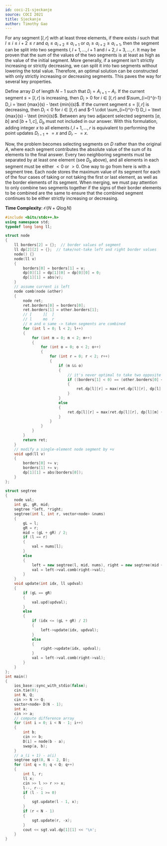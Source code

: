 ```yaml
---
id: coci-21-sjeckanje
source: COCI 2021
title: Sjeckanje
author: Timothy Gao
---
```


For any segment $[l, r]$ with at least three elements, if there exists $i$ such that $l\le i\le i+2\le r$ and $a_i \leq a_{i+2} \leq a_{i+1}$ or $a_i \geq a_{i+2} \geq a_{i+1}$, then the segment can be split into two segments $l, l+1, \dots, i+1$ and $i+2, i+3, \dots, r$. It may be proven that the sum of the values of the two segments is at least as high as the value of the initial segment. More generally, if a segment isn't strictly increasing or strictly decreasing, we can split it into two segments without lowering the total value. Therefore, an optimal solution can be constructed with only strictly increasing or decreasing segments. This paves the way for several key properties.

Define array $D$ of length $N-1$ such that $D_i = A_{i+1} - A_i$. If the current segment $s = [l, r]$ is increasing, then $D_i > 0$ for $i \in [l, r)$ and $\sum_{i=l}^{r-1} D_i = \text {max}(s) - \text {min}(s)$. If the current segment $s = [l, r]$ is decreasing, then $D_i < 0$ for $i \in [l, r)$ and $-1 \cdot \sum_{i=l}^{r-1} D_i = \text {max}(s) - \text {min}(s)$. Between any two adjacent selected segments $[a, b]$ and $[b+1, c]$, $D_b$ must not included in our answer. With this formulation, adding integer $x$ to all elements $l, l+1, \dots, r$ is equivalent to performing the point updates $D_{l-1}\mathrel{+}=x$ and $D_{r}\mathrel{-}=x$.

Now, the problem becomes selecting segments on $D$ rather than the original $A$, where each segment contributes the absolute value of the sum of its elements to the final answer. Every two neighboring segments must be separated by at least one element (see $D_b$ above), and all elements in each segment must be either $< 0$ or $> 0$. One way to go from here is with a segment tree. Each node stores the maximum value of its segment for each of the four cases of taking or not taking the first or last element, as well as the border elements of its segment.  When merging, we must pay attention to only combine two segments together if the signs of their border elements to be combined are the same to ensure that the combined segment continues to be either strictly increasing or decreasing.

**Time Complexity**: $\mathcal O(N + Q\log N)$

<LanguageSection>

<CPPSection>

```cpp
#include <bits/stdc++.h>
using namespace std;
typedef long long ll;

struct node
{
	ll borders[2] = {};  // border values of segment
	ll dp[2][2] = {};  // take/not-take left and right border values
	node() {}
	node(ll v)
	{
		borders[0] = borders[1] = v;
		dp[0][1] = dp[1][0] = dp[0][0] = 0;
		dp[1][1] = abs(v);
	}
	// assume current is left
	node comb(node &other)
	{
		node ret;
		ret.borders[0] = borders[0];
		ret.borders[1] = other.borders[1];
		// [	 ][	 ]
		// l	 mo	 r
		// m and o same -> taken segments are combined
		for (int l = 0; l < 2; l++)
		{
			for (int m = 0; m < 2; m++)
			{
				for (int o = 0; o < 2; o++)
				{
					for (int r = 0; r < 2; r++)
					{
						if (m && o)
						{
							// it's never optimal to take two opposite sign values
							if ((borders[1] < 0) == (other.borders[0] < 0))
							{
								ret.dp[l][r] = max(ret.dp[l][r], dp[l][m] + other.dp[o][r]);
							}
						}
						else
						{
							ret.dp[l][r] = max(ret.dp[l][r], dp[l][m] + other.dp[o][r]);
						}
					}
				}
			}
		}
		return ret;
	}
	// modify a single-element node segment by +v
	void upd(ll v)
	{
		borders[0] += v;
		borders[1] += v;
		dp[1][1] = abs(borders[0]);
	}
};

struct segtree
{
	node val;
	int gL, gR, mid;
	segtree *left, *right;
	segtree(int l, int r, vector<node> &nums)
	{
		gL = l;
		gR = r;
		mid = (gL + gR) / 2;
		if (l == r)
		{
			val = nums[l];
		}
		else
		{
			left = new segtree(l, mid, nums), right = new segtree(mid + 1, r, nums);
			val = left->val.comb(right->val);
		}
	}
	void update(int idx, ll updval)
	{
		if (gL == gR)
		{
			val.upd(updval);
		}
		else
		{
			if (idx <= (gL + gR) / 2)
			{
				left->update(idx, updval);
			}
			else
			{
				right->update(idx, updval);
			}
			val = left->val.comb(right->val);
		}
	}
};
int main()
{
	ios_base::sync_with_stdio(false);
	cin.tie(0);
	int N, Q;
	cin >> N >> Q;
	vector<node> D(N - 1);
	int a;
	cin >> a;
	// compute difference array
	for (int i = 0; i < N - 1; i++)
	{
		int b;
		cin >> b;
		D[i] = node(b - a);
		swap(a, b);
	}
	// a_(i + 1) - a(i)
	segtree sgt(0, N - 2, D);
	for (int q = 0; q < Q; q++)
	{
		int l, r;
		ll x;
		cin >> l >> r >> x;
		l--, r--;
		if (l - 1 >= 0)
		{
			sgt.update(l - 1, x);
		}
		if (r < N - 1)
		{
			sgt.update(r, -x);
		}
		cout << sgt.val.dp[1][1] << '\n';
	}
}
```
</CPPSection>
</LanguageSection>